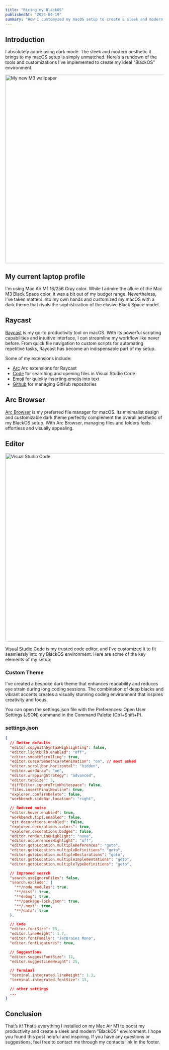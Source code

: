 ```yaml
---
title: "Ricing my BlackOS"
publishedAt: "2024-04-19"
summary: "How I customyzed my macOS setup to create a sleek and modern 'BlackOS' environment with dark mode and productivity tools."
---
```


## Introduction

I absolutely adore using dark mode. The sleek and modern aesthetic it brings to my macOS setup is simply unmatched. Here's a rundown of the tools and customizations I've implemented to create my ideal "BlackOS" environment.

<Image
  src="/images/m3-wallpaper.webp"
  alt="My new M3 wallpaper"
  priority
  width="800"
  height="600"
/>

## My current laptop profile

I'm using Mac Air M1 16/256 Gray color. While I admire the allure of the Mac M3 Black Space color, it was a bit out of my budget range. Nevertheless, I've taken matters into my own hands and customized my macOS with a dark theme that rivals the sophistication of the elusive Black Space model.

## Raycast

[Raycast](https://raycast.com/) is my go-to productivity tool on macOS. With its powerful scripting capabilities and intuitive interface, I can streamline my workflow like never before. From quick file navigation to custom scripts for automating repetitive tasks, Raycast has become an indispensable part of my setup.

Some of my extensions include:

- [Arc](https://www.raycast.com/the-browser-company/arc) Arc extensions for Raycast
- [Code](https://www.raycast.com/thomas/visual-studio-code) for searching and opening files in Visual Studio Code
- [Emoji](https://www.raycast.com/FezVrasta/emoji) for quickly inserting emojis into text
- [Github](https://www.raycast.com/raycast/github) for managing GitHub repositories

## Arc Browser

[Arc Browser](https://arc.net) is my preferred file manager for macOS. Its minimalist design and customizable dark theme perfectly complement the overall aesthetic of my BlackOS setup. With Arc Browser, managing files and folders feels effortless and visually appealing.

## Editor

<Image
  src="/images/visual-code.webp"
  alt="Visual Studio Code"
  width="800"
  height="600"
/>

[Visual Studio Code](https://code.visualstudio.com/) is my trusted code editor, and I've customized it to fit seamlessly into my BlackOS environment. Here are some of the key elements of my setup:

### Custom Theme

I've created a bespoke dark theme that enhances readability and reduces eye strain during long coding sessions. The combination of deep blacks and vibrant accents creates a visually stunning coding environment that inspires creativity and focus.

You can open the settings.json file with the Preferences: Open User Settings (JSON) command in the Command Palette (Ctrl+Shift+P).

### settings.json

```json
{
  // Better defaults
  "editor.copyWithSyntaxHighlighting": false,
  "editor.lightbulb.enabled": "off",
  "editor.smoothScrolling": true,
  "editor.cursorSmoothCaretAnimation": "on", // most asked
  "editor.scrollbar.horizontal": "hidden",
  "editor.wordWrap": "on",
  "editor.wrappingStrategy": "advanced",
  "editor.tabSize": 2,
  "diffEditor.ignoreTrimWhitespace": false,
  "files.insertFinalNewline": true,
  "explorer.confirmDelete": false,
  "workbench.sideBar.location": "right",

  // Reduced noise
  "editor.hover.enabled": true,
  "workbench.tips.enabled": false,
  "git.decorations.enabled": false,
  "explorer.decorations.colors": true,
  "explorer.decorations.badges": false,
  "editor.renderLineHighlight": "none",
  "editor.occurrencesHighlight": "off",
  "editor.gotoLocation.multipleReferences": "goto",
  "editor.gotoLocation.multipleDefinitions": "goto",
  "editor.gotoLocation.multipleDeclarations": "goto",
  "editor.gotoLocation.multipleImplementations": "goto",
  "editor.gotoLocation.multipleTypeDefinitions": "goto",

  // Improved search
  "search.useIgnoreFiles": false,
  "search.exclude": {
    "**/node_modules": true,
    "**/dist": true,
    "**debug": true,
    "**/package-lock.json": true,
    "**/.next": true,
    "**/data": true
  },

  // Code
  "editor.fontSize": 13,
  "editor.lineHeight": 1.7,
  "editor.fontFamily": "JetBrains Mono",
  "editor.fontLigatures": true,

  // Suggestions
  "editor.suggestFontSize": 12,
  "editor.suggestLineHeight": 25,

  // Terminal
  "terminal.integrated.lineHeight": 1.3,
  "terminal.integrated.fontSize": 13,

  // other settings
  ...
}
```

## Conclusion

That’s it! That’s everything I installed on my Mac Air M1 to boost my productivity and create a sleek and modern "BlackOS" environment. I hope you found this post helpful and inspiring. If you have any questions or suggestions, feel free to contact me through my contacts link in the footer.
